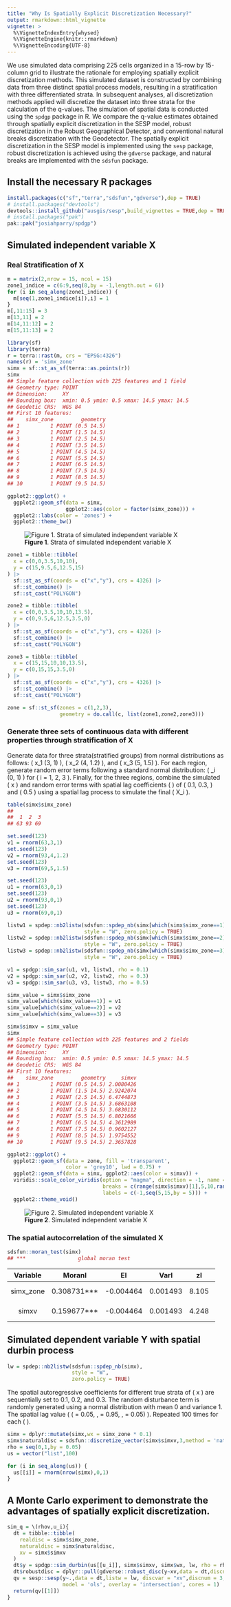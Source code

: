 ```yaml
---
title: "Why Is Spatially Explicit Discretization Necessary?"
output: rmarkdown::html_vignette
vignette: >
  %\VignetteIndexEntry{whysed}
  %\VignetteEngine{knitr::rmarkdown}
  %\VignetteEncoding{UTF-8}
---
```





We use simulated data comprising 225 cells organized in a 15-row by 15-column grid to illustrate the rationale for employing spatially explicit discretization methods. This simulated dataset is constructed by combining data from three distinct spatial process models, resulting in a stratification with three differentiated strata. In subsequent analyses, all discretization methods applied will discretize the dataset into three strata for the calculation of the q-values. The simulation of spatial data is conducted using the `spdgp` package in R. We compare the q-value estimates obtained through spatially explicit discretization in the SESP model, robust discretization in the Robust Geographical Detector, and conventional natural breaks discretization with the Geodetector. The spatially explicit discretization in the SESP model is implemented using the `sesp` package, robust discretization is achieved using the `gdverse` package, and natural breaks are implemented with the `sdsfun` package.

## Install the necessary R packages

```r
install.packages(c("sf","terra","sdsfun","gdverse"),dep = TRUE)
# install.packages("devtools")
devtools::install_github("ausgis/sesp",build_vignettes = TRUE,dep = TRUE)
# install.packages("pak")
pak::pak("josiahparry/spdgp")
```

## Simulated independent variable X

### Real Stratification of X


``` r
m = matrix(2,nrow = 15, ncol = 15)
zone1_indice = c(6:9,seq(8,by = -1,length.out = 6))
for (i in seq_along(zone1_indice)) {
  m[seq(1,zone1_indice[i]),i] = 1
}
m[,11:15] = 3
m[13,11] = 2
m[14,11:12] = 2
m[15,11:13] = 2

library(sf)
library(terra)
r = terra::rast(m, crs = "EPSG:4326")
names(r) = 'simx_zone'
simx = sf::st_as_sf(terra::as.points(r))
simx
## Simple feature collection with 225 features and 1 field
## Geometry type: POINT
## Dimension:     XY
## Bounding box:  xmin: 0.5 ymin: 0.5 xmax: 14.5 ymax: 14.5
## Geodetic CRS:  WGS 84
## First 10 features:
##    simx_zone         geometry
## 1          1 POINT (0.5 14.5)
## 2          1 POINT (1.5 14.5)
## 3          1 POINT (2.5 14.5)
## 4          1 POINT (3.5 14.5)
## 5          1 POINT (4.5 14.5)
## 6          1 POINT (5.5 14.5)
## 7          1 POINT (6.5 14.5)
## 8          1 POINT (7.5 14.5)
## 9          1 POINT (8.5 14.5)
## 10         1 POINT (9.5 14.5)

ggplot2::ggplot() +
  ggplot2::geom_sf(data = simx,
                   ggplot2::aes(color = factor(simx_zone))) +
  ggplot2::labs(color = 'zones') +
  ggplot2::theme_bw()
```

![**Figure 1**. Strata of simulated independent variable X](../man/figures/whysed/real_stratification_x-1.png)


``` r
zone1 = tibble::tibble(
  x = c(0,0,3.5,10,10),
  y = c(15,9.5,6,12.5,15)
) |>
  sf::st_as_sf(coords = c("x","y"), crs = 4326) |>
  sf::st_combine() |>
  sf::st_cast("POLYGON")

zone2 = tibble::tibble(
  x = c(0,0,3.5,10,10,13.5),
  y = c(0,9.5,6,12.5,3.5,0)
) |>
  sf::st_as_sf(coords = c("x","y"), crs = 4326) |>
  sf::st_combine() |>
  sf::st_cast("POLYGON")

zone3 = tibble::tibble(
  x = c(15,15,10,10,13.5),
  y = c(0,15,15,3.5,0)
) |>
  sf::st_as_sf(coords = c("x","y"), crs = 4326) |>
  sf::st_combine() |>
  sf::st_cast("POLYGON")

zone = sf::st_sf(zones = c(1,2,3),
                 geometry = do.call(c, list(zone1,zone2,zone3)))
```


### Generate three sets of continuous data with different properties through stratification of X

Generate data for three strata(stratified groups) from normal distributions as follows: \( x_1 \sim \mathcal{N}(3, 1) \), \( x_2 \sim \mathcal{N}(4, 1.2) \), and \( x_3 \sim \mathcal{N}(5, 1.5) \). For each region, generate random error terms following a standard normal distribution: \( \epsilon_i \sim \mathcal{N}(0, 1) \) for \( i = 1, 2, 3 \). Finally, for the three regions, combine the simulated \( x \) and random error terms with spatial lag coefficients \( \rho \) of \( 0.1, 0.3, \) and \( 0.5 \) using a spatial lag process to simulate the final \( X_i \).


``` r
table(simx$simx_zone)
## 
##  1  2  3 
## 63 93 69

set.seed(123)
v1 = rnorm(63,3,1)
set.seed(123)
v2 = rnorm(93,4,1.2)
set.seed(123)
v3 = rnorm(69,5,1.5)

set.seed(123)
u1 = rnorm(63,0,1)
set.seed(123)
u2 = rnorm(93,0,1)
set.seed(123)
u3 = rnorm(69,0,1)

listw1 = spdep::nb2listw(sdsfun::spdep_nb(simx[which(simx$simx_zone==1),]),
                         style = "W", zero.policy = TRUE)
listw2 = spdep::nb2listw(sdsfun::spdep_nb(simx[which(simx$simx_zone==2),]),
                         style = "W", zero.policy = TRUE)
listw3 = spdep::nb2listw(sdsfun::spdep_nb(simx[which(simx$simx_zone==3),]),
                         style = "W", zero.policy = TRUE)

v1 = spdgp::sim_sar(u1, v1, listw1, rho = 0.1)
v2 = spdgp::sim_sar(u2, v2, listw2, rho = 0.3)
v3 = spdgp::sim_sar(u3, v3, listw3, rho = 0.5)

simx_value = simx$simx_zone
simx_value[which(simx_value==1)] = v1
simx_value[which(simx_value==2)] = v2
simx_value[which(simx_value==3)] = v3

simx$simxv = simx_value
simx
## Simple feature collection with 225 features and 2 fields
## Geometry type: POINT
## Dimension:     XY
## Bounding box:  xmin: 0.5 ymin: 0.5 xmax: 14.5 ymax: 14.5
## Geodetic CRS:  WGS 84
## First 10 features:
##    simx_zone         geometry     simxv
## 1          1 POINT (0.5 14.5) 2.0080426
## 2          1 POINT (1.5 14.5) 2.9242074
## 3          1 POINT (2.5 14.5) 6.4744873
## 4          1 POINT (3.5 14.5) 3.6863108
## 5          1 POINT (4.5 14.5) 3.6830112
## 6          1 POINT (5.5 14.5) 6.8021666
## 7          1 POINT (6.5 14.5) 4.3612989
## 8          1 POINT (7.5 14.5) 0.9602127
## 9          1 POINT (8.5 14.5) 1.9754552
## 10         1 POINT (9.5 14.5) 2.3657828

ggplot2::ggplot() +
  ggplot2::geom_sf(data = zone, fill = 'transparent',
                   color = 'grey10', lwd = 0.75) +
  ggplot2::geom_sf(data = simx, ggplot2::aes(color = simxv)) +
  viridis::scale_color_viridis(option = "magma", direction = -1, name = "simx",
                               breaks = c(range(simx$simxv)[1],5,10,range(simx$simxv)[2]),
                               labels = c(-1,seq(5,15,by = 5))) +
  ggplot2::theme_void()
```

![**Figure 2**. Simulated independent variable X](../man/figures/whysed/sim_x-1.png)

### The spatial autocorrelation of the simulated X


``` r
sdsfun::moran_test(simx)
## ***                 global moran test
```


--------------------------------------------------------------------
 Variable      MoranI         EI         VarI      zI        pI     
----------- ------------- ----------- ---------- ------- -----------
 simx_zone   0.308731***   -0.004464   0.001493   8.105   2.634e-16 

   simxv     0.159677***   -0.004464   0.001493   4.248   1.079e-05 
--------------------------------------------------------------------



## Simulated dependent variable Y with spatial durbin process


``` r
lw = spdep::nb2listw(sdsfun::spdep_nb(simx),
                     style = "W",
                     zero.policy = TRUE)
```


The spatial autoregressive coefficients for different true strata of \( x \) are sequentially set to 0.1, 0.2, and 0.3. The random disturbance term is randomly generated using a normal distribution with mean 0 and variance 1. The spatial lag value \( \rho \in \text{sequence}( \text{min} = 0.05, \, \text{max} = 0.95, \, \text{interval} = 0.05) \). Repeated 100 times for each \( \rho \).


``` r
simx = dplyr::mutate(simx,wx = simx_zone * 0.1)
simx$naturaldisc = sdsfun::discretize_vector(simx$simxv,3,method = 'natural')
rho = seq(0,1,by = 0.05)
us = vector("list",100)

for (i in seq_along(us)) {
  us[[i]] = rnorm(nrow(simx),0,1)
}
```

## A Monte Carlo experiment to demonstrate the advantages of spatially explicit discretization.


``` r
sim_q = \(rhov,u_i){
  dt = tibble::tibble(
    realdisc = simx$simx_zone,
    naturaldisc = simx$naturaldisc,
    xv = simx$simxv
  )
  dt$y = spdgp::sim_durbin(us[[u_i]], simx$simxv, simx$wx, lw, rho = rhov)
  dt$robustdisc = dplyr::pull(gdverse::robust_disc(y~xv,data = dt,discnum = 3),1)
  qv = sesp::sesp(y~.,data = dt,listw = lw, discvar = "xv",discnum = 3,
                  model = 'ols', overlay = 'intersection', cores = 1)
  return(qv[[1]])
}
```
